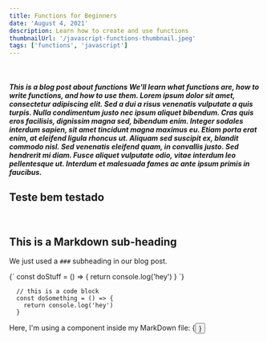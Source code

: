 ```yaml
---
title: Functions for Beginners
date: 'August 4, 2021'
description: Learn how to create and use functions
thumbnailUrl: '/javascript-functions-thumbnail.jpeg'
tags: ['functions', 'javascript']
---
```

<br/>
<h5>
  This is a blog post about <strong>functions</strong> We'll learn what functions are, how to write functions, and how to use them.
  Lorem ipsum dolor sit amet, consectetur adipiscing elit. Sed a dui a risus venenatis vulputate a quis turpis. Nulla condimentum justo nec ipsum aliquet bibendum. Cras quis eros facilisis, dignissim magna sed, bibendum enim. Integer sodales interdum sapien, sit amet tincidunt magna maximus eu. Etiam porta erat enim, at eleifend ligula rhoncus ut. Aliquam sed suscipit ex, blandit commodo nisl. Sed venenatis eleifend quam, in convallis justo. Sed hendrerit mi diam. Fusce aliquet vulputate odio, vitae interdum leo pellentesque ut. Interdum et malesuada fames ac ante ipsum primis in faucibus.
</h5>

## Teste bem testado

<br/>

## This is a Markdown sub-heading
We just used a `###` subheading in our blog post.

<SyntaxHighlighter language="javascript">
  {`
    const doStuff = () => {
      return console.log('hey')
    }
  `}
</SyntaxHighlighter>

```
  // this is a code block
  const doSomething = () => {
    return console.log('hey')
  }
```

<div>Here, I'm using a component inside my MarkDown file: {<Button text={"Click me"}/>}</div>
